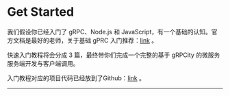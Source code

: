 
# Get Started

我们假设你已经入门了 gRPC、Node.js 和 JavaScript，有一个基础的认知。官方文档是最好的老师，关于基础 gPRC 入门推荐：[link](https://github.com/grpc/grpc-node/tree/master/examples/helloworld/dynamic_codegen) 。

快速入门教程将会分成 3 篇，最终带你们完成一个完整的基于 gRPCity 的微服务服务端开发与客户端调用。

入门教程对应的项目代码已经放到了Github：[link](https://github.com/chakhsu/grpcity-basic-demo) 。

---

<Cards>
  <Card
    title="Proto Loader"
    href="/start/proto-loader"
  />
  <Card
    title="Client Side"
    href="/start/client"
  />
  <Card
    title="Server Side"
    href="/start/server"
  />
</Cards>
